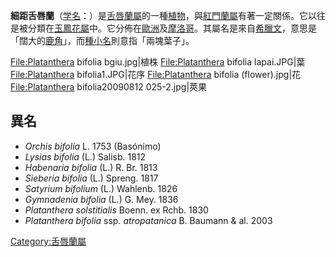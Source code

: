 {{Speciesbox
| name = 細距舌唇蘭
| image =  Platanthera bifolia - Köhler–s Medizinal-Pflanzen-245.jpg
| image_width = 250px
| image_caption = 《科勒藥用植物》(1897), <br>''Platanthera bifolia''
| divisio  = [[被子植物門|被子植物門]] Magnoliophyta
| genus = Platanthera
| species = bifolia
| authority = ([[卡爾·林奈|L.]]) [[Louis_Claude_Marie_Richard|L.C.Rich.]], 1817
}}
'''細距舌唇蘭'''（[[学名|学名]]：''{{lang|la|Platanthera bifolia}}''）是[[舌唇蘭屬|舌唇蘭屬]]的一種[[植物|植物]]，與[[紅門蘭屬|紅門蘭屬]]有著一定關係。它以往是被分類在[[玉鳳花屬|玉鳳花屬]]中。它分佈在[[歐洲|歐洲]]及[[摩洛哥|摩洛哥]]。其屬名是來自[[希臘文|希臘文]]，意思是「闊大的[[鹿角|鹿角]]」，而[[種小名|種小名]]則意指「兩塊葉子」。

<gallery>
File:Platanthera bifolia bgiu.jpg|植株
File:Platanthera bifolia lapai.JPG|葉
File:Platanthera bifolia1.JPG|花序
File:Platanthera bifolia (flower).jpg|花
File:Platanthera bifolia20090812 025-2.jpg|莢果
</gallery>

==異名==
*''Orchis bifolia'' L. 1753 (Basónimo) 
*''Lysias bifolia'' (L.) Salisb. 1812 
*''Habenaria bifolia'' (L.) R. Br. 1813 
*''Sieberia bifolia'' (L.) Spreng. 1817 
*''Satyrium bifolium'' (L.) Wahlenb. 1826 
*''Gymnadenia bifolia'' (L.) G. Mey. 1836 
*''Platanthera solstitialis'' Boenn. ex Rchb. 1830 
*''Platanthera bifolia'' ssp. ''atropatanica'' B. Baumann & al. 2003

{{Commons|Platanthera bifolia}}
{{Taxonbar|from=Q157433}}

[[Category:舌唇蘭屬|Category:舌唇蘭屬]]


{{Plant-stub}}